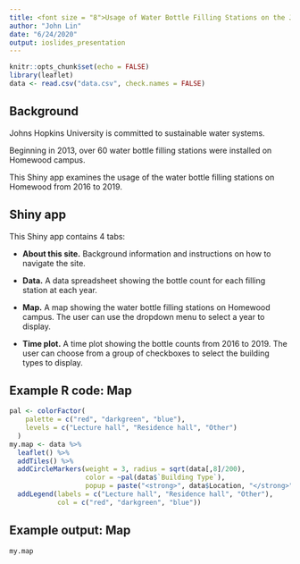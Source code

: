```yaml
---
title: <font size = "8">Usage of Water Bottle Filling Stations on the Johns Hopkins University Homewood Campus</font>
author: "John Lin"
date: "6/24/2020"
output: ioslides_presentation
---
```


```r
knitr::opts_chunk$set(echo = FALSE)
library(leaflet)
data <- read.csv("data.csv", check.names = FALSE)
```

## Background

Johns Hopkins University is committed to sustainable water systems.

Beginning in 2013, over 60 water bottle filling stations were installed on Homewood campus. 

This Shiny app examines the usage of the water bottle filling stations on Homewood from 2016 to 2019.

## Shiny app

This Shiny app contains 4 tabs:

* **About this site.** Background information and instructions on how to navigate the site.

* **Data.** A data spreadsheet showing the bottle count for each filling station at each year.

* **Map.** A map showing the water bottle filling stations on Homewood campus. The user can use the dropdown menu to select a year to display.

* **Time plot.** A time plot showing the bottle counts from 2016 to 2019. The user can choose from a group of checkboxes to select the building types to display.

## Example R code: Map

```r
pal <- colorFactor(
    palette = c("red", "darkgreen", "blue"),
    levels = c("Lecture hall", "Residence hall", "Other")
  )
my.map <- data %>%
  leaflet() %>%
  addTiles() %>%
  addCircleMarkers(weight = 3, radius = sqrt(data[,8]/200),
                   color = ~pal(data$`Building Type`),
                   popup = paste("<strong>", data$Location, "</strong>", "<br/>",                                  "Bottle Count (2019): ", data[,8], sep = "")) %>%
  addLegend(labels = c("Lecture hall", "Residence hall", "Other"),
            col = c("red", "darkgreen", "blue"))
```

## Example output: Map
```r
my.map
```